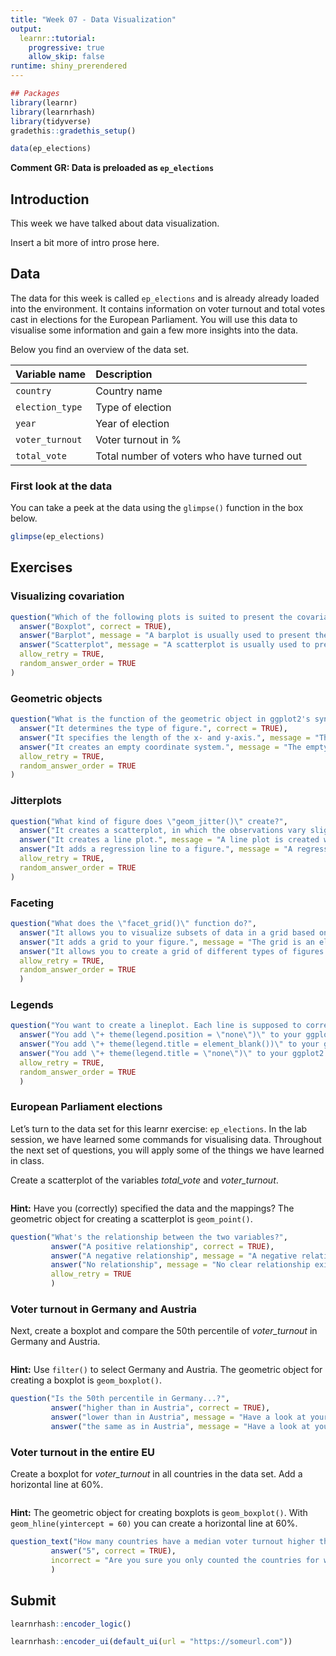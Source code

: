 ```yaml
---
title: "Week 07 - Data Visualization"
output: 
  learnr::tutorial:
    progressive: true
    allow_skip: false
runtime: shiny_prerendered
---
```


```r
## Packages
library(learnr)
library(learnrhash)
library(tidyverse)
gradethis::gradethis_setup()

data(ep_elections)
```

**Comment GR: Data is preloaded as `ep_elections`**

## Introduction

This week we have talked about data visualization. 

Insert a bit more of intro prose here.

## Data

The data for this week is called `ep_elections` and is already already loaded into the environment. It contains information on voter turnout and total votes cast in elections for the European Parliament. You will use this data to visualise some information and gain a few more insights into the data.

Below you find an overview of the data set.

| Variable name |  Description
|:--------------|:-------------
| `country` | Country name
| `election_type` | Type of election
| `year` | Year of election
| `voter_turnout` | Voter turnout in %
| `total_vote` | Total number of voters who have turned out


### First look at the data

You can take a peek at the data using the `glimpse()` function in the box below.

```r
glimpse(ep_elections)
```



## Exercises

### Visualizing covariation

```r
question("Which of the following plots is suited to present the covariation of a categorical and a continuous variable?",
  answer("Boxplot", correct = TRUE),
  answer("Barplot", message = "A barplot is usually used to present the variation of a single categorical variable. If you need help, check Wickham/Grolemund (2017) Chapter 7 or the lecture material."),
  answer("Scatterplot", message = "A scatterplot is usually used to present the covariation of two continuous variables. If you need help, check Wickham/Grolemund (2017) Chapter 7 or the lecture material."),
  allow_retry = TRUE,
  random_answer_order = TRUE
)
```

### Geometric objects

```r
question("What is the function of the geometric object in ggplot2's syntax?",
  answer("It determines the type of figure.", correct = TRUE),
  answer("It specifies the length of the x- and y-axis.", message = "The length of the axes, also called limits, is specified using \"xlim()\" and \"ylim()\". This is something that we have not covered yet. If you want to learn more about this check the ggplot2 reference on how to set scale limits."),
  answer("It creates an empty coordinate system.", message = "The empty coordinate system is created by the \"ggplot()\" function. If you need help, check Wickham/Grolemund (2017) Chapter 3 or the lecture material."),
  allow_retry = TRUE,
  random_answer_order = TRUE
)
```

### Jitterplots

```r
question("What kind of figure does \"geom_jitter()\" create?",
  answer("It creates a scatterplot, in which the observations vary slightly around their actual value.", correct = TRUE),
  answer("It creates a line plot.", message = "A line plot is created with \"geom_line()\". If you need help, check Wickham/Grolemund (2017) Chapter 3 or the lecture material."),
  answer("It adds a regression line to a figure.", message = "A regression line is added with \"geom_smooth()\". If you need help, check Wickham/Grolemund (2017) Chapter 3 or the lecture material."),
  allow_retry = TRUE,
  random_answer_order = TRUE
)
```

### Faceting

```r
question("What does the \"facet_grid()\" function do?",
  answer("It allows you to visualize subsets of data in a grid based on the values of a categorical variable.", correct = TRUE),
  answer("It adds a grid to your figure.", message = "The grid is an element of the theme. Check the lecture material for an overview of ggplot2's built-in themes or \"help(theme)\" to learn more about how to customize the grid in your figure."),
  answer("It allows you to create a grid of different types of figures.", message = "Check out the \"patchwork\" package to learn how to combine separate ggplots in one figure."),
  allow_retry = TRUE,
  random_answer_order = TRUE
  )
```

### Legends

```r
question("You want to create a lineplot. Each line is supposed to correspond to a certain value in a categorical variable in your data set. You specify \"color = categorical_variable\" but you have 50 different values in your categorical variable and the legend becomes extremely large. How do you hide the legend from the figure?",
  answer("You add \"+ theme(legend.position = \"none\")\" to your ggplot2 syntax.", correct = TRUE),
  answer("You add \"+ theme(legend.title = element_blank())\" to your ggplot2 syntax.", message = "This will only remove the title of the legend, not the legend itself. If you need help, check the lab material."),
  answer("You add \"+ theme(legend.title = \"none\")\" to your ggplot2 syntax.", message = "\"none\" is not a valid value for the argument \"legend.title\" and will therefore result in an error. If you need help, check the lab material."),
  allow_retry = TRUE,
  random_answer_order = TRUE
  )
```

### European Parliament elections

Let's turn to the data set for this learnr exercise: `ep_elections`. In the lab session, we have learned some commands for visualising data. Throughout the next set of questions, you will apply some of the things we have learned in class. 



Create a scatterplot of the variables *total_vote* and *voter_turnout*.

```r

```

<div id="exercise-scatterplot-hint">
**Hint:** Have you (correctly) specified the data and the mappings? The geometric object for creating a scatterplot is `geom_point()`.
</div>

```r
question("What's the relationship between the two variables?",
         answer("A positive relationship", correct = TRUE),
         answer("A negative relationship", message = "A negative relationship exists when one variable increases, the other variable decreases."),
         answer("No relationship", message = "No clear relationship exists when there is no visible correlation between the two variables."),
         allow_retry = TRUE
         )
```

### Voter turnout in Germany and Austria

Next, create a boxplot and compare the 50th percentile of *voter_turnout* in Germany and Austria. 

```r

```

<div id="exercise-boxplot-1-hint">
**Hint:** Use `filter()` to select Germany and Austria. The geometric object for creating a boxplot is `geom_boxplot()`.
</div>

```r
question("Is the 50th percentile in Germany...?",
         answer("higher than in Austria", correct = TRUE),
         answer("lower than in Austria", message = "Have a look at your plot again. The 50th percentile is represented by the thick line within the box."),
         answer("the same as in Austria", message = "Have a look at your plot again. The 50th percentile is represented by the thick line within the box."))
```

### Voter turnout in the entire EU

Create a boxplot for *voter_turnout* in all countries in the data set. Add a horizontal line at 60%.

```r

```

<div id="exercise-boxplot-2-hint">
**Hint:** The geometric object for creating boxplots is `geom_boxplot()`. With `geom_hline(yintercept = 60)` you can create a horizontal line at 60%.
</div>

```r
question_text("How many countries have a median voter turnout higher than 60%?",
         answer("5", correct = TRUE),
         incorrect = "Are you sure you only counted the countries for which the median is higher than 60%?"
         )
```

## Submit

```r
learnrhash::encoder_logic()
```

```r
learnrhash::encoder_ui(default_ui(url = "https://someurl.com"))
```
